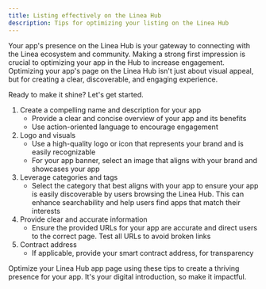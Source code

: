 ```yaml
---
title: Listing effectively on the Linea Hub
description: Tips for optimizing your listing on the Linea Hub
---
```


Your app's presence on the Linea Hub is your gateway to connecting with the Linea ecosystem and 
community. Making a strong first impression is crucial to optimizing your app in the Hub to increase 
engagement. Optimizing your app's page on the Linea Hub isn't just about visual appeal, but for 
creating a clear, discoverable, and engaging experience.

Ready to make it shine? Let's get started.

1. Create a compelling name and description for your app
   - Provide a clear and concise overview of your app and its benefits
   - Use action-oriented language to encourage engagement
2. Logo and visuals
   - Use a high-quality logo or icon that represents your brand and is easily recognizable
   - For your app banner, select an image that aligns with your brand and showcases your app
3. Leverage categories and tags
   - Select the category that best aligns with your app to ensure your app is easily discoverable by 
   users browsing the Linea Hub. This can enhance searchability and help users find apps that match 
   their interests
4. Provide clear and accurate information
   - Ensure the provided URLs for your app are accurate and direct users to the correct page. Test 
   all URLs to avoid broken links
5. Contract address
   - If applicable, provide your smart contract address, for transparency

Optimize your Linea Hub app page using these tips to create a thriving presence for your app. It's 
your digital introduction, so make it impactful.
